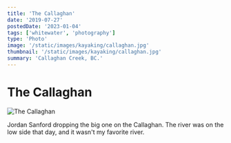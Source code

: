 ```yaml
---
title: 'The Callaghan'
date: '2019-07-27'
postedDate: '2023-01-04'
tags: ['whitewater', 'photography']
type: 'Photo'
image: '/static/images/kayaking/callaghan.jpg'
thumbnail: '/static/images/kayaking/callaghan.jpg'
summary: 'Callaghan Creek, BC.'
---
```


# The Callaghan

![The Callaghan](/static/images/kayaking/callaghan.jpg)

Jordan Sanford dropping the big one on the Callaghan. The river was on the low side that day, and it wasn't my favorite river.
